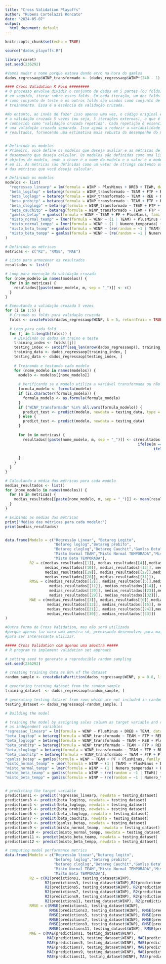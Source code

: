 ```yaml
---
title: "Cross Validation Playoffs"
author: "Rubens Cortelazzi Roncato"
date: "2024-05-07"
output:
  html_document: default
---
```


```r
knitr::opts_chunk$set(echo = TRUE)
```

```r
source("dados_playoffs.R")

library(caret)
set.seed(236292)

#Vamos mudar o nome porque estava dando erro na hora do gamlss
dados_regressaop$WINP_transformado <- (dados_regressaop$WINP*(240 - 1) + 0.5)/240

#### Cross Validation K Fold #########
# O processo envolve dividir o conjunto de dados em 5 partes (ou folds) e,
# em seguida, iterar sobre esses folds. Em cada iteração, um dos folds é usado 
# como conjunto de teste e os outros folds são usados como conjunto de 
# treinamento. Essa é a essência da validação cruzada.

#No entanto, ao invés de fazer isso apenas uma vez, o código original executa
# a validação cruzada 5 vezes (ou seja, 5 iterações externas), o que é 
# conhecido como "validação cruzada repetida". Cada repetição é essencialmente 
# uma validação cruzada separada. Isso ajuda a reduzir a variabilidade dos 
# resultados, fornecendo uma estimativa mais robusta do desempenho do modelo.


# Definindo os modelos
# Primeiro, você define os modelos que deseja avaliar e as métricas de 
# desempenho que deseja calcular. Os modelos são definidos como uma lista de 
# objetos de modelo, onde a chave é o nome do modelo e o valor é o modelo 
# em si. As métricas são definidas como um vetor de strings contendo os nomes 
# das métricas que você deseja calcular.

# Definindo os modelos
modelos <- list(
  "regressao_linearp" = lm(formula = WINP ~ PlusMinus + DREB + TEAM, data = dados_regressaop),
  "beta_logitop" = betareg(formula = WINP_transformado ~ TEAM + FTP + REB + PlusMinus, data = dados_regressaop),
  "beta_loglogp" = betareg(formula = WINP_transformado ~ TEAM + REB + PlusMinus, data = dados_regressaop, link = "loglog"),
  "beta_probitp" = betareg(formula = WINP_transformado ~ TEAM + FTP + REB + PlusMinus, data = dados_regressaop, link = "probit"),
  "beta_cloglogp" = betareg(formula = WINP_transformado ~ TEAM + FTP + REB + PlusMinus, data = dados_regressaop, link = "cloglog"),
  "beta_cauchitp" = betareg(formula = WINP_transformado ~ TEAM + FTP + PlusMinus, data = dados_regressaop, link = "cauchit"),
  "gamlss_betap" = gamlss(formula = WINP ~ TEAM + PF + PlusMinus, family = BEZI, data = dados_regressaop),
  "misto_normal_teamp" = lmer(formula = WINP ~ (1 | TEAM) + PlusMinus + DREB, data = dados_regressaop),
  "misto_normal_tempp" = lmer(formula = WINP ~ (1 | Numero_temporada) + PlusMinus + DREB + TEAM, data = dados_regressaop),
  "misto_beta_teamp" = gamlss(formula = WINP ~ (re(random = ~1 | TEAM)) + PlusMinus + PF + BLKA + FTP, family = BEZI, data = dados_regressaop),
  "misto_beta_tempp" = gamlss(formula = WINP ~ (re(random = ~1 | Numero_temporada)) + PlusMinus + PF + TEAM, family = BEZI, data = dados_regressaop)
)

# Definindo as métricas
metricas <- c("R2", "RMSE", "MAE")

# Lista para armazenar os resultados
resultados <- list()

# Loop para execução da validação cruzada
for (nome_modelo in names(modelos)) {
  for (m in metricas) {
    resultados[[paste(nome_modelo, m, sep = "_")]] <- c()
  }
}

# Executando a validação cruzada 5 vezes
for (i in 1:5) {
  # Criando os folds para validação cruzada
  folds <- createFolds(dados_regressaop$WINP, k = 5, returnTrain = TRUE)
  
  # Loop para cada fold
  for (j in 1:length(folds)) {
    # Dividindo os dados em treino e teste
    training_index <- folds[[j]]
    testing_index <- setdiff(seq_len(nrow(dados_regressaop)), training_index)
    training_data <- dados_regressaop[training_index, ]
    testing_data <- dados_regressaop[testing_index, ]
    
    # Treinando e testando cada modelo
    for (nome_modelo in names(modelos)) {
      modelo <- modelos[[nome_modelo]]
      
      # Verificando se o modelo utiliza a variável transformada ou não
      formula_modelo <- formula(modelo)
      if (is.character(formula_modelo)) {
        formula_modelo <- as.formula(formula_modelo)
      }
      if ("WINP_transformado" %in% all.vars(formula_modelo)) {
        predict_test <- predict(modelo, newdata = testing_data, type = "response")
      } else {
        predict_test <- predict(modelo, newdata = testing_data)
      }
      
      for (m in metricas) {
        resultados[[paste(nome_modelo, m, sep = "_")]] <- c(resultados[[paste(nome_modelo, m, sep = "_")]], 
                                                            ifelse(m == "R2", R2(predict_test, testing_data$WINP),
                                                                   ifelse(m == "RMSE", RMSE(predict_test, testing_data$WINP),
                                                                          MAE(predict_test, testing_data$WINP))))
      }
    }
  }
}

# Calculando a média das métricas para cada modelo
medias_resultados <- list()
for (nome_modelo in names(modelos)) {
  for (m in metricas) {
    medias_resultados[[paste(nome_modelo, m, sep = "_")]] <- mean(resultados[[paste(nome_modelo, m, sep = "_")]])
  }
}

# Exibindo as médias das métricas
print("Médias das métricas para cada modelo:")
print(medias_resultados)


data.frame(Modelo = c("Regressão Linear", "Betareg Logito",
                      "Betareg loglog","Betareg probito", 
                      "Betareg cloglog","Betareg Cauchit","Gamlss Beta",
                      "Misto Normal TEAM","Misto Normal TEMPORADA","Misto Beta TEAM",
                      "Misto Beta TEMPORADA"),
           R2 = c(medias_resultados[[1]], medias_resultados[[4]],medias_resultados[[7]],
                  medias_resultados[[10]], medias_resultados[[13]], medias_resultados[[16]],
                  medias_resultados[[19]], medias_resultados[[22]],medias_resultados[[25]],
                  medias_resultados[[28]], medias_resultados[[31]]),
           RMSE = c(medias_resultados[[2]], medias_resultados[[5]],medias_resultados[[8]],
                    medias_resultados[[11]], medias_resultados[[14]], medias_resultados[[17]],
                    medias_resultados[[20]], medias_resultados[[23]],medias_resultados[[26]],
                    medias_resultados[[29]], medias_resultados[[32]]),
           MAE = c(medias_resultados[[3]], medias_resultados[[6]],medias_resultados[[9]],
                   medias_resultados[[12]], medias_resultados[[15]], medias_resultados[[18]],
                   medias_resultados[[21]], medias_resultados[[24]],medias_resultados[[27]],
                   medias_resultados[[30]], medias_resultados[[33]])
)

#Outra forma de Cross Validation, mas não será utilizada 
#porque apenas faz oara uma amostra só, precisando desenvolver para mais vezes 
#para ser interessante utilizar.

##### Cross Validation com apenas uma amostra #####
# R program to implement validation set approach

# setting seed to generate a reproducible random sampling
set.seed(236292)

# creating training data as 80% of the dataset
random_sample <- createDataPartition(dados_regressaop$WINP, p = 0.8, list = FALSE)

# generating training dataset from the random_sample
training_dataset  <- dados_regressaop[random_sample, ]

# generating testing dataset from rows which are not included in random_sample
testing_dataset <- dados_regressaop[-random_sample, ]

# Building the model

# training the model by assigning sales column as target variable and rest other columns
# as independent variables
"regressao_linearp" = lm(formula = WINP ~ PlusMinus + DREB + TEAM, data = training_dataset)
"beta_logitop" = betareg(formula = WINP_transformado ~ TEAM + FTP + REB + PlusMinus, data = training_dataset)
"beta_loglogp" = betareg(formula = WINP_transformado ~ TEAM + REB + PlusMinus, data = training_dataset, link = "loglog")
"beta_probitp" = betareg(formula = WINP_transformado ~ TEAM + FTP + REB + PlusMinus, data = training_dataset, link = "probit")
"beta_cloglogp" = betareg(formula = WINP_transformado ~ TEAM + FTP + REB + PlusMinus, data = training_dataset, link = "cloglog")
"beta_cauchitp" = betareg(formula = WINP_transformado ~ TEAM + FTP + PlusMinus, data = training_dataset, link = "cauchit")
"gamlss_betap" = gamlss(formula = WINP ~ TEAM + PF + PlusMinus, family = BEZI, data = training_dataset)
"misto_normal_teamp" = lmer(formula = WINP ~ (1 | TEAM) + PlusMinus + DREB, data = training_dataset)
"misto_normal_tempp" = lmer(formula = WINP ~ (1 | Numero_temporada) + PlusMinus + DREB + TEAM, data = training_dataset)
"misto_beta_teamp" = gamlss(formula = WINP ~ (re(random = ~1 | TEAM)) + PlusMinus + PF + BLKA + FTP, family = BEZI, data = training_dataset)
"misto_beta_tempp" = gamlss(formula = WINP ~ (re(random = ~1 | Numero_temporada)) + PlusMinus + PF + TEAM, family = BEZI, data = training_dataset)


# predicting the target variable
predictions1 <- predict(regressao_linearp, newdata = testing_dataset)
predictions3 <- predict(beta_logitop, newdata = testing_dataset)
predictions4 <- predict(beta_loglogp, newdata = testing_dataset)
predictions5 <- predict(beta_probitp, newdata = testing_dataset)
predictions6 <- predict(beta_cloglogp, newdata = testing_dataset)
predictions7 <- predict(beta_cauchitp, newdata = testing_dataset)
predictions8 <- predict(gamlss_betap, newdata = testing_dataset)
predictions9 <- predict(misto_normal_teamp, newdata = testing_dataset)
predictions10 <- predict(misto_normal_tempp, newdata = testing_dataset)
predictions11 <- predict(misto_beta_teamp, newdata = testing_dataset)
predictions12 <- predict(misto_beta_tempp, newdata = testing_dataset)

# computing model performance metrics
data.frame(Modelo = c("Regressão linear","betareg logito",
                      "betareg loglog","betareg probito", 
                      "betareg cloglog","Betareg Cauchit","Gamlss Beta",
                      "Misto Normal TEAM","Misto Normal TEMPORADA","Misto Beta TEAM",
                      "Misto Beta TEMPORADA"),
           R2 = c(R2(predictions1, testing_dataset$WINP),
                  R2(predictions3, testing_dataset$WINP),R2(predictions4, testing_dataset$WINP),
                  R2(predictions5, testing_dataset$WINP), R2(predictions6, testing_dataset$WINP),
                  R2(predictions7, testing_dataset$WINP), R2(predictions8, testing_dataset$WINP),
                  R2(predictions9, testing_dataset$WINP), R2(predictions10, testing_dataset$WINP),
                  R2(predictions11, testing_dataset$WINP), R2(predictions12, testing_dataset$WINP)),
           RMSE = c(RMSE(predictions1, testing_dataset$WINP), 
                    RMSE(predictions3, testing_dataset$WINP), RMSE(predictions4, testing_dataset$WINP),
                    RMSE(predictions5, testing_dataset$WINP), RMSE(predictions6, testing_dataset$WINP), 
                    RMSE(predictions7, testing_dataset$WINP), RMSE(predictions8, testing_dataset$WINP),
                    RMSE(predictions9, testing_dataset$WINP), RMSE(predictions10, testing_dataset$WINP), 
                    RMSE(predictions11, testing_dataset$WINP), RMSE(predictions12, testing_dataset$WINP)),
           MAE = c(MAE(predictions1, testing_dataset$WINP), 
                   MAE(predictions3, testing_dataset$WINP), MAE(predictions4, testing_dataset$WINP),
                   MAE(predictions5, testing_dataset$WINP), MAE(predictions6, testing_dataset$WINP),
                   MAE(predictions7, testing_dataset$WINP), MAE(predictions8, testing_dataset$WINP),
                   MAE(predictions9, testing_dataset$WINP), MAE(predictions10, testing_dataset$WINP),
                   MAE(predictions11, testing_dataset$WINP), MAE(predictions12, testing_dataset$WINP)))
```
